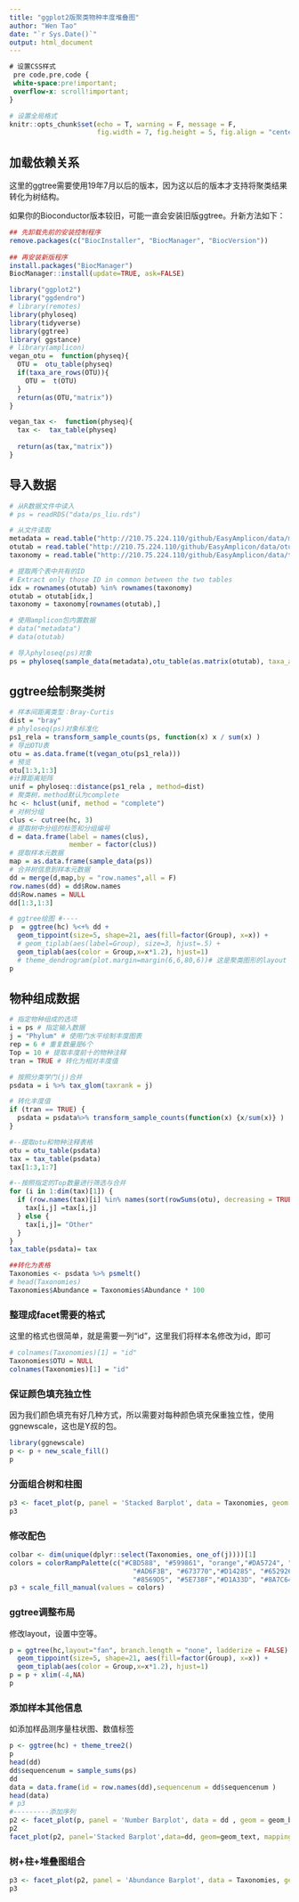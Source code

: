 ---
title: "ggplot2版聚类物种丰度堆叠图"
author: "Wen Tao"
date: "`r Sys.Date()`"
output: html_document
---


```{css include=FALSE}
# 设置CSS样式
 pre code,pre,code {
 white-space:pre!important;
 overflow-x: scroll!important; 
} 
```

```{r setup, include=FALSE}
# 设置全局格式
knitr::opts_chunk$set(echo = T, warning = F, message = F,
                      fig.width = 7, fig.height = 5, fig.align = "center")
```

## 加载依赖关系

这里的ggtree需要使用19年7月以后的版本，因为这以后的版本才支持将聚类结果转化为树结构。

如果你的Bioconductor版本较旧，可能一直会安装旧版ggtree。升新方法如下：

```{r eval=FALSE, include=FALSE}
## 先卸载先前的安装控制程序
remove.packages(c("BiocInstaller", "BiocManager", "BiocVersion"))
 
## 再安装新版程序
install.packages("BiocManager")
BiocManager::install(update=TRUE, ask=FALSE)
```


```{R library}
library("ggplot2")
library("ggdendro")
# library(remotes)
library(phyloseq)
library(tidyverse)
library(ggtree)
library( ggstance)
# library(amplicon)
vegan_otu =  function(physeq){
  OTU =  otu_table(physeq)
  if(taxa_are_rows(OTU)){
    OTU =  t(OTU)
  }
  return(as(OTU,"matrix"))
}

vegan_tax <-  function(physeq){
  tax <-  tax_table(physeq)
  
  return(as(tax,"matrix"))
}
```

## 导入数据

```{R}
# 从R数据文件中读入
# ps = readRDS("data/ps_liu.rds")

# 从文件读取
metadata = read.table("http://210.75.224.110/github/EasyAmplicon/data/metadata.tsv", header=T, row.names=1, sep="\t", comment.char="", stringsAsFactors = F)
otutab = read.table("http://210.75.224.110/github/EasyAmplicon/data/otutab.txt", header=T, row.names=1, sep="\t", comment.char="", stringsAsFactors = F)
taxonomy = read.table("http://210.75.224.110/github/EasyAmplicon/data/taxonomy.txt", header=T, row.names=1, sep="\t", comment.char="", stringsAsFactors = F)

# 提取两个表中共有的ID
# Extract only those ID in common between the two tables
idx = rownames(otutab) %in% rownames(taxonomy)
otutab = otutab[idx,]
taxonomy = taxonomy[rownames(otutab),]

# 使用amplicon包内置数据
# data("metadata")
# data(otutab)

# 导入phyloseq(ps)对象
ps = phyloseq(sample_data(metadata),otu_table(as.matrix(otutab), taxa_are_rows=TRUE), tax_table(as.matrix(taxonomy)))
```

## ggtree绘制聚类树

```{R}
# 样本间距离类型：Bray-Curtis
dist = "bray"
# phyloseq(ps)对象标准化
ps1_rela = transform_sample_counts(ps, function(x) x / sum(x) )
# 导出OTU表
otu = as.data.frame(t(vegan_otu(ps1_rela)))
# 预览
otu[1:3,1:3]
#计算距离矩阵
unif = phyloseq::distance(ps1_rela , method=dist)
# 聚类树，method默认为complete
hc <- hclust(unif, method = "complete")
# 对树分组
clus <- cutree(hc, 3)
# 提取树中分组的标签和分组编号
d = data.frame(label = names(clus), 
               member = factor(clus))
# 提取样本元数据
map = as.data.frame(sample_data(ps))
# 合并树信息到样本元数据
dd = merge(d,map,by = "row.names",all = F)
row.names(dd) = dd$Row.names 
dd$Row.names = NULL
dd[1:3,1:3]

# ggtree绘图 #----
p  = ggtree(hc) %<+% dd + 
  geom_tippoint(size=5, shape=21, aes(fill=factor(Group), x=x)) + 
  # geom_tiplab(aes(label=Group), size=3, hjust=.5) +
  geom_tiplab(aes(color = Group,x=x*1.2), hjust=1)
  # theme_dendrogram(plot.margin=margin(6,6,80,6))# 这是聚类图形的layout
p
```

## 物种组成数据

```{R}
# 指定物种组成的选项
i = ps # 指定输入数据
j = "Phylum" # 使用门水平绘制丰度图表
rep = 6 # 重复数量是6个
Top = 10 # 提取丰度前十的物种注释
tran = TRUE # 转化为相对丰度值
```


```{R}
# 按照分类学门(j)合并
psdata = i %>% tax_glom(taxrank = j)

# 转化丰度值
if (tran == TRUE) {
  psdata = psdata%>% transform_sample_counts(function(x) {x/sum(x)} )
}

#--提取otu和物种注释表格
otu = otu_table(psdata)
tax = tax_table(psdata)
tax[1:3,1:7]

#--按照指定的Top数量进行筛选与合并
for (i in 1:dim(tax)[1]) {
  if (row.names(tax)[i] %in% names(sort(rowSums(otu), decreasing = TRUE)[1:Top])) {
    tax[i,j] =tax[i,j]
  } else {
    tax[i,j]= "Other"
  }
}
tax_table(psdata)= tax

##转化为表格
Taxonomies <- psdata %>% psmelt()
# head(Taxonomies)
Taxonomies$Abundance = Taxonomies$Abundance * 100
```

### 整理成facet需要的格式

这里的格式也很简单，就是需要一列“id”，这里我们将样本名修改为id，即可

```{R}
# colnames(Taxonomies)[1] = "id"
Taxonomies$OTU = NULL
colnames(Taxonomies)[1] = "id"
```

### 保证颜色填充独立性

因为我们颜色填充有好几种方式，所以需要对每种颜色填充保重独立性，使用ggnewscale，这也是Y叔的包。

```{R}
library(ggnewscale)
p <- p + new_scale_fill()
p
```

### 分面组合树和柱图

```{R}
p3 <- facet_plot(p, panel = 'Stacked Barplot', data = Taxonomies, geom = geom_barh,mapping = aes(x = Abundance, fill = as.factor(Phylum)),color = "black",stat='identity' )   
p3
```
### 修改配色

```{R}
colbar <- dim(unique(dplyr::select(Taxonomies, one_of(j))))[1]
colors = colorRampPalette(c("#CBD588", "#599861", "orange","#DA5724", "#508578", "#CD9BCD",
                               "#AD6F3B", "#673770","#D14285", "#652926", "#C84248",
                               "#8569D5", "#5E738F","#D1A33D", "#8A7C64","black"))(colbar)
p3 + scale_fill_manual(values = colors) 
```

### ggtree调整布局

修改layout，设置中空等。

```{R}
p = ggtree(hc,layout="fan", branch.length = "none", ladderize = FALSE) %<+% dd + 
  geom_tippoint(size=5, shape=21, aes(fill=factor(Group), x=x)) + 
  geom_tiplab(aes(color = Group,x=x*1.2), hjust=1)
p = p + xlim(-4,NA)
p
```

### 添加样本其他信息

如添加样品测序量柱状图、数值标签

```{R}
p <- ggtree(hc) + theme_tree2()   
p
head(dd)
dd$sequencenum = sample_sums(ps)
dd
data = data.frame(id = row.names(dd),sequencenum = dd$sequencenum )
head(data)
# p3
#---------添加序列
p2 <- facet_plot(p, panel = 'Number Barplot', data = dd , geom = geom_barh,mapping = aes(x = sequencenum ,fill = Group),stat='identity' )   
p2
facet_plot(p2, panel='Stacked Barplot',data=dd, geom=geom_text, mapping=aes(x=sequencenum+20, label=sequencenum))
```

### 树+柱+堆叠图组合

```{R}
p3 <- facet_plot(p2, panel = 'Abundance Barplot', data = Taxonomies, geom = geom_barh,mapping = aes(x = Abundance, fill = as.factor(Phylum)),color = "black",stat='identity' )   
p3
```
